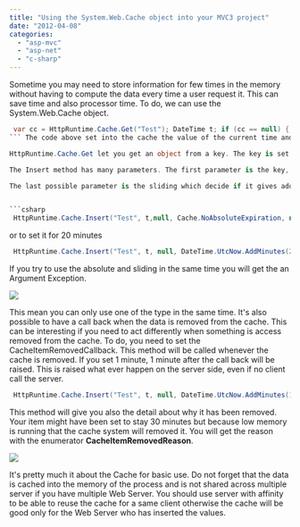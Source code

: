 ```yaml
---
title: "Using the System.Web.Cache object into your MVC3 project"
date: "2012-04-08"
categories: 
  - "asp-mvc"
  - "asp-net"
  - "c-sharp"
---
```


Sometime you may need to store information for few times in the memory without having to compute the data every time a user request it. This can save time and also processor time. To do, we can use the System.Web.Cache object.


```csharp
 var cc = HttpRuntime.Cache.Get("Test"); DateTime t; if (cc == null) { t = DateTime.Now; HttpRuntime.Cache.Insert("Test", t); } else { t = (DateTime)cc; } 
``` The code above set into the cache the value of the current time and for all subsequent calls will get the value from the cache instead of getting the date itself. This demonstrate that in fact, it won't do exhaustive calculation (date in this example).

HttpRuntime.Cache.Get let you get an object from a key. The key is set when you are using HttpRuntime.Cache.Insert.

The Insert method has many parameters. The first parameter is the key, the second the value. Other parameters are concerning the time the value will stay in cache. The third parameter is by default NULL but could be anything that if changed will flush the cache. The forth parameter is the time when the data must be removed form the cache in an absolute time. For example, you can wrote that you want the data to be removed 20 minutes later by setting the DateTime.Now + 20 minutes ( _DateTime.UtcNow.AddMinutes(20)_ ).

The last possible parameter is the sliding which decide if it gives additional time to the expiration of the cache if the data is accessed. This parameter is a TimeSpan. If you say 1 minute in this parameter you will have the data stored for 1 minute after the last get is done. This give you 1 minute time frame every time a user Get the value from the time you Inserted it. If at anytime no body access the cache, even the first 1 minute, the cache is resetted for this key. You can say that you do not want to use absolute time by setting this one to Cache.NoAbsoluteExpiration and only set a TimeSpan.


```csharp
 HttpRuntime.Cache.Insert("Test", t,null, Cache.NoAbsoluteExpiration, new TimeSpan(0,0,1,0)); 
```

or to set it for 20 minutes


```csharp
 HttpRuntime.Cache.Insert("Test", t, null, DateTime.UtcNow.AddMinutes(20), Cache.NoSlidingExpiration); 
```

If you try to use the absolute and sliding in the same time you will get the an Argument Exception.

![](images/cannotuseSlidingwithabsolute-400x138.png)

This mean you can only use one of the type in the same time. It's also possible to have a call back when the data is removed from the cache. This can be interesting if you need to act differently when something is access removed from the cache. To do, you need to set the CacheItemRemovedCallback. This method will be called whenever the cache is removed. If you set 1 minute, 1 minute after the call back will be raised. This is raised what ever happen on the server side, even if no client call the server.


```csharp
 HttpRuntime.Cache.Insert("Test", t, null, DateTime.UtcNow.AddMinutes(1), Cache.NoSlidingExpiration, CacheItemPriority.Normal, onRemoveCallback); 
```

This method will give you also the detail about why it has been removed. Your item might have been set to stay 30 minutes but because low memory is running that the cache system will removed it. You will get the reason with the enumerator **CacheItemRemovedReason**.

![](images/reason-400x174.png)

It's pretty much it about the Cache for basic use. Do not forget that the data is cached into the memory of the process and is not shared across multiple server if you have multiple Web Server. You should use server with affinity to be able to reuse the cache for a same client otherwise the cache will be good only for the Web Server who has inserted the values.
